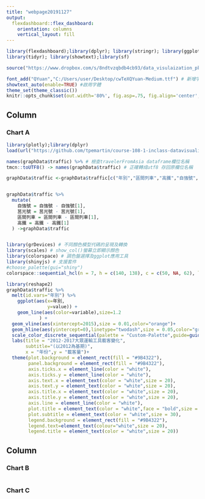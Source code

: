 ```yaml
---
title: "webpage20191127"
output: 
  flexdashboard::flex_dashboard:
    orientation: columns
    vertical_layout: fill
---
```


```r
library(flexdashboard);library(dplyr); library(stringr); library(ggplot2); library(plotly); library(lubridate); library(readr);
library(tidyr); library(showtext);library(sf)

source("https://www.dropbox.com/s/8ndtvzqbdb4cb93/data_visulaization_pk.R?dl=1")

font_add("QYuan","C:/Users/user/Desktop/cwTeXQYuan-Medium.ttf") # 新增字體
showtext_auto(enable=TRUE) #啟用字體
theme_set(theme_classic())
knitr::opts_chunk$set(out.width='80%', fig.asp=.75, fig.align='center', fig.showtext=T,echo = F)   ##column加起來等於1000，沒有長度概念
```

Column {data-width=650}
-----------------------------------------------------------------------

### Chart A

```r
library(plotly);library(dplyr)
load(url("https://github.com/tpemartin/course-108-1-inclass-datavisualization/blob/master/%E4%BD%9C%E5%93%81%E5%B1%95%E7%A4%BA/homework2/graphData_homework2_025.Rda?raw=true")) 

names(graphData$traffic) %>% # 檢查travelerFromAsia dataframe欄位名稱
tmcn::toUTF8() -> names(graphData$traffic) # 正確轉成utf8 存回原欄位名稱

graphData$traffic <-graphData$traffic[c("年別","區間列車","高鐵","自強號","莒光號")]


graphData$traffic %>%
  mutate(
    自強號 = 自強號 - 自強號[1],
    莒光號 = 莒光號 - 莒光號[1],
    區間列車 = 區間列車 - 區間列車[1],
    高鐵 = 高鐵 - 高鐵[1]
  ) ->graphData$traffic


library(grDevices) # 不同顏色模型代碼的呈現及轉換
library(scales) # show_col()螢幕立即顯示顏色
library(colorspace) # 調色盤選擇及ggplot應用工具
library(shinyjs) # 支援套件
#choose_palette(gui="shiny")
colorspace::sequential_hcl(n = 7, h = c(140, 138), c = c(50, NA, 62), l = c(20, 86), power = c(0.7, 1.8), register = "Custom-Palette")

library(reshape2)
graphData$traffic %>%
  melt(id.vars="年別") %>%
    ggplot(aes(x=年別,
               y=value)) + 
    geom_line(aes(color=variable),size=1.2
            ) +
  geom_vline(aes(xintercept=2015),size = 0.01,color="orange")+
  geom_hline(aes(yintercept=0),linetype="twodash",size = 0.05,color="gray") +
  scale_color_discrete_sequential(palette = "Custom-Palette",guide=guide_legend("運輸工具"))+
  labs(title = "2012-2017大眾運輸工具載客變化",
       subtitle="(以2012為基期)",
       x = "年份",y = "載客量")+
  theme(plot.background = element_rect(fill = "#9B4322"),
        panel.background = element_rect(fill = "#9B4322"),
        axis.ticks.x = element_line(color = "white"),
        axis.ticks.y = element_line(color = "white"),
        axis.text.x = element_text(color = "white",size = 20),
        axis.text.y = element_text(color = "white",size = 20),
        axis.title.x = element_text(color = "white",size = 20),
        axis.title.y = element_text(color = "white",size = 20),
        axis.line = element_line(color = "white"),
        plot.title = element_text(color = "white",face = "bold",size = 40),
        plot.subtitle = element_text(color = "white",size = 30),
        legend.background = element_rect(fill = "#9B4322"),
        legend.text=element_text(colour="white",size = 20),
        legend.title = element_text(color = "white",size = 20))
```


Column {data-width=350}
-----------------------------------------------------------------------

### Chart B

```r

```

### Chart C

```r

```

